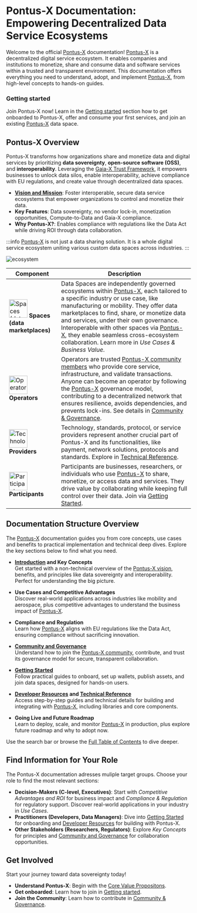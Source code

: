 # Pontus-X Documentation: Empowering Decentralized Data Service Ecosystems

Welcome to the official [Pontus-X](https://portal.pontus-x.eu/) documentation! [Pontus-X](https://portal.pontus-x.eu/) is a decentralized digital service ecosystem. It enables companies and institutions to monetize, share and consume data and software services within a trusted and transparent environment. This documentation offers everything you need to understand, adopt, and implement [Pontus-X](https://portal.pontus-x.eu/), from high-level concepts to hands-on guides.

### Getting started
Join Pontus-X now! Learn in the [Getting started](https://docs.pontus-x.eu/docs/getting-started/quick-start) section how to get onboarded to Pontus-X, offer and consume your first services, and join an existing [Pontus-X](https://portal.pontus-x.eu/) data space. 

## Pontus-X Overview

Pontus-X transforms how organizations share and monetize data and digital services by prioritizing **data sovereignty**, **open-source software (OSS)**, and **interoperability**. Leveraging the [Gaia-X Trust Framework](https://docs.gaia-x.eu/), it empowers businesses to unlock data silos, enable interoperability, achieve compliance with EU regulations, and create value through decentralized data spaces.

- **[Vision and Mission](https://docs.pontus-x.eu/docs/introduction/vision-mission-values)**: Foster interoperable, secure data service ecosystems that empower organizations to control and monetize their data.
- **Key Features**: Data sovereignty, no vendor lock-in, monetization opportunities, Compute-to-Data and Gaia-X compliance.
- **Why Pontus-X?**: Enables compliance with regulations like the Data Act while driving ROI through data collaboration.

:::info
[Pontus-X](https://portal.pontus-x.eu/) is not just a data sharing solution. It is a whole digital service ecosystem uniting various custom data spaces across industries.
:::

![ecosystem](/images/pontus-x-ecosystem.jpg)

| **Component** | **Description** |
|------|-------------|
| <img src="/images/spaces-icon.png" alt="Spaces (data marketplaces)" width="50"/> **Spaces (data marketplaces)** | Data Spaces are independently governed ecosystems within [Pontus-X](https://portal.pontus-x.eu/), each tailored to a specific industry or use case, like manufacturing or mobility. They offer data marketplaces to find, share, or monetize data and services, under their own governance. Interoperable with other spaces via [Pontus-X](https://portal.pontus-x.eu/), they enable seamless cross-ecosystem collaboration. Learn more in *Use Cases & Business Value*. |
| <img src="/images/operators-icon.png" alt="Operators" width="50"/> **Operators** | Operators are trusted [Pontus-X community members](https://docs.pontus-x.eu/docs/participants-and-federators/ecosystem-participants) who provide core service, infrastructure, and validate transactions. Anyone can become an operator by following the [Pontus-X](https://portal.pontus-x.eu/) governance model, contributing to a decentralized network that ensures resilience, avoids dependencies, and prevents lock-ins. See details in [Community & Governance](https://docs.pontus-x.eu/docs/participants-and-federators/federators). |
| <img src="/images/providers-icon.png" alt="Technology Providers" width="50"/> **Providers** | Technology, standards, protocol, or service providers represent another crucial part of Pontus-X and its functionalities, like payment, network solutions, protocols and standards. Explore in [Technical Reference](https://docs.pontus-x.eu/docs/technical-architecture/architecture-overview). |
| <img src="/images/operators-icon.png" alt="Participants" width="50"/> **Participants** | Participants are businesses, researchers, or individuals who use [Pontus-X](https://portal.pontus-x.eu/) to share, monetize, or access data and services. They drive value by collaborating while keeping full control over their data. Join via [Getting Started](https://docs.pontus-x.eu/docs/getting-started/introduction).

## Documentation Structure Overview

The [Pontus-X](https://portal.pontus-x.eu/) documentation guides you from core concepts, use cases and benefits to practical implementation and technical deep dives. Explore the key sections below to find what you need.

- **[Introduction](https://docs.pontus-x.eu/docs/introduction/overview) and Key Concepts**  
  Get started with a non-technical overview of the [Pontus-X vision](https://docs.pontus-x.eu/docs/introduction/vision-mission-values), benefits, and principles like data sovereignty and interoperability. Perfect for understanding the big picture.  
  

- **Use Cases and Competitive Advantages**  
  Discover real-world applications across industries like mobility and aerospace, plus competitive advantages to understand the business impact of [Pontus-X](https://portal.pontus-x.eu/).  

- **Compliance and Regulation**  
  Learn how [Pontus-X](https://portal.pontus-x.eu/) aligns with EU regulations like the Data Act, ensuring compliance without sacrificing innovation.  
 

- **[Community and Governance](https://docs.pontus-x.eu/docs/participants-and-federators/ecosystem-participants)**  
  Understand how to join the [Pontus-X community](https://docs.pontus-x.eu/docs/participants-and-federators/ecosystem-participants), contribute, and trust its governance model for secure, transparent collaboration.  


- **[Getting Started](https://docs.pontus-x.eu/docs/getting-started/quick-start)**  
  Follow practical guides to onboard, set up wallets, publish assets, and join data spaces, designed for hands-on users.  


- **[Developer Resources](https://docs.pontus-x.eu/docs/getting-started/buildCustomAlgorithmsForPontusX) and [Technical Reference](https://docs.pontus-x.eu/docs/technical-architecture/architecture-overview)**  
  Access step-by-step guides and technical details for building and integrating with [Pontus-X](https://portal.pontus-x.eu/), including libraries and core components.  


- **Going Live and Future Roadmap**  
  Learn to deploy, scale, and monitor [Pontus-X](https://portal.pontus-x.eu/) in production, plus explore future roadmap and why to adopt now.  


Use the search bar or browse the [Full Table of Contents](#table-of-contents) to dive deeper.

## Find Information for Your Role

The Pontus-X documentation adresses muliple target groups. Choose your role to find the most relevant sections:

- **Decision-Makers (C-level, Executives)**: Start with *Competitive Advantages and ROI* for business impact and *Compliance & Regulation* for regulatory support. Discover real-world applications in your industry in *Use Cases*.
- **Practitioners (Developers, Data Managers)**: Dive into [Getting Started](https://docs.pontus-x.eu/docs/getting-started/quick-start) for onboarding and [Developer Resources](https://docs.pontus-x.eu/docs/getting-started/buildCustomAlgorithmsForPontusX) for building with Pontus-X.
- **Other Stakeholders (Researchers, Regulators)**: Explore *Key Concepts* for principles and [Community and Governance](https://docs.pontus-x.eu/docs/participants-and-federators/ecosystem-participants) for collaboration opportunities.


## Get Involved

Start your journey toward data sovereignty today!  
- **Understand Pontus-X**: Begin with the [Core Value Propositons](https://docs.pontus-x.eu/docs/introduction/core-value-proposition). 
- **Get onboarded**: Learn how to join in [Getting started](https://docs.pontus-x.eu/docs/getting-started/quick-start).
- **Join the Community**: Learn how to contribute in [Community & Governance](https://docs.pontus-x.eu/docs/contribute/overview).
